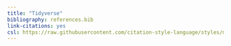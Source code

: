 ```yaml
---
title: "Tidyverse"
bibliography: references.bib
link-citations: yes
csl: https://raw.githubusercontent.com/citation-style-language/styles/master/apa.csl
---
```


